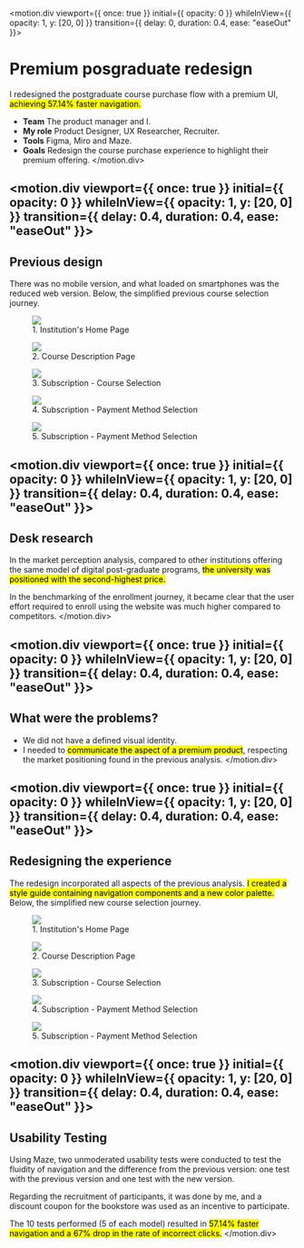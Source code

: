 
<motion.div
  viewport={{ once: true }}
  initial={{ opacity: 0 }}
  whileInView={{ opacity: 1, y: [20, 0] }}
  transition={{ delay: 0, duration: 0.4, ease: "easeOut" }}>

# Premium posgraduate redesign
I redesigned the postgraduate course purchase flow with a premium UI, <mark>achieving 57.14% faster navigation.</mark>

- **Team** The product manager and I.
- **My role** Product Designer, UX Researcher, Recruiter.
- **Tools** Figma, Miro and Maze.
- **Goals** Redesign the course purchase experience to highlight their premium offering.
</motion.div>

<motion.div
  viewport={{ once: true }}
  initial={{ opacity: 0 }}
  whileInView={{ opacity: 1, y: [20, 0] }}
  transition={{ delay: 0.4, duration: 0.4, ease: "easeOut" }}>
---

## Previous design
There was no mobile version, and what loaded on smartphones was the reduced web version.
Below, the simplified previous course selection journey.

<div className="case-images">
  <figure>
    <img src="posgraduate/old-screens-1.png"/>
    <figcaption>1. Institution's Home Page</figcaption>
  </figure>

  <figure>
    <img src="posgraduate/old-screens-2.png"/>
    <figcaption>2. Course Description Page</figcaption>
  </figure>

  <figure>
    <img src="posgraduate/old-screens-3.png"/>
    <figcaption>3. Subscription - Course Selection</figcaption>
  </figure>

  <figure>
    <img src="posgraduate/old-screens-4.png"/>
    <figcaption>4. Subscription - Payment Method Selection</figcaption>
  </figure>

  <figure>
    <img src="posgraduate/old-screens-5.png"/>
    <figcaption>5. Subscription - Payment Method Selection</figcaption>
  </figure>
</div>
</motion.div>

<motion.div
  viewport={{ once: true }}
  initial={{ opacity: 0 }}
  whileInView={{ opacity: 1, y: [20, 0] }}
  transition={{ delay: 0.4, duration: 0.4, ease: "easeOut" }}>
---

## Desk research
In the market perception analysis, compared to other institutions offering the same model of digital post-graduate programs, <mark>the university was positioned with the second-highest price.</mark>

In the benchmarking of the enrollment journey, it became clear that the user effort required to enroll using the website was much higher compared to competitors.
</motion.div>

<motion.div
  viewport={{ once: true }}
  initial={{ opacity: 0 }}
  whileInView={{ opacity: 1, y: [20, 0] }}
  transition={{ delay: 0.4, duration: 0.4, ease: "easeOut" }}>
---

## What were the problems?
- We did not have a defined visual identity.
- I needed to <mark>communicate the aspect of a premium product</mark>, respecting the market positioning found in the previous analysis.
</motion.div>

<motion.div
  viewport={{ once: true }}
  initial={{ opacity: 0 }}
  whileInView={{ opacity: 1, y: [20, 0] }}
  transition={{ delay: 0.4, duration: 0.4, ease: "easeOut" }}>
---

## Redesigning the experience
The redesign incorporated all aspects of the previous analysis. <mark>I created a style guide containing navigation components and a new color palette.</mark>
Below, the simplified new course selection journey.

<div className="case-images">
  <figure>
    <img src="posgraduate/new-screens-1.png"/>
    <figcaption>1. Institution's Home Page</figcaption>
  </figure>

  <figure>
    <img src="posgraduate/new-screens-2.png"/>
    <figcaption>2. Course Description Page</figcaption>
  </figure>

  <figure>
    <img src="posgraduate/new-screens-3.png"/>
    <figcaption>3. Subscription - Course Selection</figcaption>
  </figure>

  <figure>
    <img src="posgraduate/new-screens-4.png"/>
    <figcaption>4. Subscription - Payment Method Selection</figcaption>
  </figure>

  <figure>
    <img src="posgraduate/new-screens-5.png"/>
    <figcaption>5. Subscription - Payment Method Selection</figcaption>
  </figure>
</div>
</motion.div>

<motion.div
  viewport={{ once: true }}
  initial={{ opacity: 0 }}
  whileInView={{ opacity: 1, y: [20, 0] }}
  transition={{ delay: 0.4, duration: 0.4, ease: "easeOut" }}>
---

## Usability Testing
Using Maze, two unmoderated usability tests were conducted to test the fluidity of navigation and the difference from the previous version: one test with the previous version and one test with the new version. 

Regarding the recruitment of participants, it was done by me, and a discount coupon for the bookstore was used as an incentive to participate.

The 10 tests performed (5 of each model) resulted in <mark>57.14% faster navigation and a 67% drop in the rate of incorrect clicks.</mark>
</motion.div>